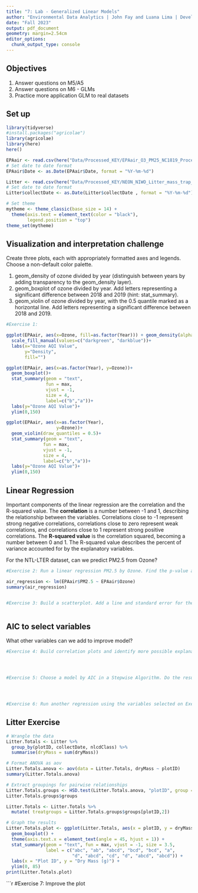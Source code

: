 ```yaml
---
title: "7: Lab - Generalized Linear Models"
author: "Environmental Data Analytics | John Fay and Luana Lima | Developed by Kateri Salk"
date: "Fall 2023"
output: pdf_document
geometry: margin=2.54cm
editor_options: 
  chunk_output_type: console
---
```


## Objectives
1. Answer questions on M5/A5
2. Answer questions on M6 - GLMs
3. Practice more application GLM to real datasets


## Set up
```r
library(tidyverse)
#install.packages("agricolae")
library(agricolae)   
library(here)
here()

EPAair <- read.csv(here("Data/Processed_KEY/EPAair_O3_PM25_NC1819_Processed.csv"), stringsAsFactors = TRUE)
# Set date to date format
EPAair$Date <- as.Date(EPAair$Date, format = "%Y-%m-%d")

Litter <- read.csv(here("Data/Processed_KEY/NEON_NIWO_Litter_mass_trap_Processed.csv"), stringsAsFactors = TRUE)
# Set date to date format
Litter$collectDate <- as.Date(Litter$collectDate , format = "%Y-%m-%d")

# Set theme
mytheme <- theme_classic(base_size = 14) +
  theme(axis.text = element_text(color = "black"), 
        legend.position = "top")
theme_set(mytheme)
```



## Visualization and interpretation challenge

Create three plots, each with appropriately formatted axes and legends. Choose a non-default color palette.

1. geom_density of ozone divided by year (distinguish between years by adding transparency to the geom_density layer).
2. geom_boxplot of ozone divided by year. Add letters representing a significant difference between 2018 and 2019 (hint: stat_summary). 
3. geom_violin of ozone divided by year, with the 0.5 quantile marked as a horizontal line. Add letters representing a significant difference between 2018 and 2019. 

```r
#Exercise 1:

ggplot(EPAair, aes(x=Ozone, fill=as.factor(Year))) + geom_density(alpha=0.5) +
  scale_fill_manual(values=c("darkgreen", "darkblue"))+
  labs(x="Ozone AQI Value",
       y="Density",
       fill="")

ggplot(EPAair, aes(x=as.factor(Year), y=Ozone))+
  geom_boxplot()+
  stat_summary(geom = "text",
               fun = max,
               vjust = -1,
               size = 4,
               label=c("b","a"))+
  labs(y="Ozone AQI Value")+
  ylim(0,150)

ggplot(EPAair, aes(x=as.factor(Year),
                   y=Ozone))+
  geom_violin(draw_quantiles = 0.5)+
  stat_summary(geom = "text",
              fun = max,
              vjust = -1,
              size = 4,
              label=c("b","a"))+
  labs(y="Ozone AQI Value")+
  ylim(0,150)

```

## Linear Regression

Important components of the linear regression are the correlation and the R-squared value. The **correlation** is a number between -1 and 1, describing the relationship between the variables. Correlations close to -1 represent strong negative correlations, correlations close to zero represent weak correlations, and correlations close to 1 represent strong positive correlations. The **R-squared value** is the correlation squared, becoming a number between 0 and 1. The R-squared value describes the percent of variance accounted for by the explanatory variables. 

For the NTL-LTER dataset, can we predict PM2.5 from Ozone?

```r

#Exercise 2: Run a linear regression PM2.5 by Ozone. Find the p-value and R-squared value. 

air_regression <- lm(EPAair$PM2.5 ~ EPAair$Ozone)
summary(air_regression)


#Exercise 3: Build a scatterplot. Add a line and standard error for the linear regression. Add the regression equation to the plot



```


## AIC to select variables

What other variables can we add to improve model?

```r

#Exercise 4: Build correlation plots and identify more possible explanatory variables to add to the regression.




#Exercise 5: Choose a model by AIC in a Stepwise Algorithm. Do the results from AIC match the variables you selected on Exercise 4?




#Exercise 6: Run another regression using the variables selected on Exercise 6. Compare r-squared value with the one from Exercise 2. 

```



## Litter Exercise

```r
# Wrangle the data
Litter.Totals <- Litter %>%
  group_by(plotID, collectDate, nlcdClass) %>%
  summarise(dryMass = sum(dryMass))

# Format ANOVA as aov
Litter.Totals.anova <- aov(data = Litter.Totals, dryMass ~ plotID)
summary(Litter.Totals.anova)

# Extract groupings for pairwise relationships
Litter.Totals.groups <- HSD.test(Litter.Totals.anova, "plotID", group = TRUE)
Litter.Totals.groups$groups

Litter.Totals <- Litter.Totals %>%
  mutate( treatgroups = Litter.Totals.groups$groups[plotID,2])

# Graph the results
Litter.Totals.plot <- ggplot(Litter.Totals, aes(x = plotID, y = dryMass)) +
  geom_boxplot() +
  theme(axis.text.x = element_text(angle = 45, hjust = 1)) +
  stat_summary(geom = "text", fun = max, vjust = -1, size = 3.5,
               label = c("abc", "ab", "abcd", "bcd", "bcd", "a", 
                         "d", "abcd", "cd", "d", "abcd", "abcd")) +
  labs(x = "Plot ID", y = "Dry Mass (g)") +
  ylim(0, 85)
print(Litter.Totals.plot)

```

```r
#Exercise 7: Improve the plot

